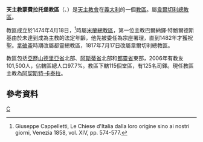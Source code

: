 {{Infobox diocese
|name =蒙費拉托堡
|jurisdiction = 教區
|latin = Dioecesis Casalensis
|local = 
|border = catholic
|image =Roman Catholic Diocese of Casale Monferrato in Italy.svg
|image_size = 
|image_alt = 
|caption = 教區範圍
|image2 =Duomocasalemonferrato2.JPG
|caption2 =聖埃瓦修斯主教座堂
|location = [[義大利|義大利]]
|rite = [[羅馬禮|羅馬禮]]
|territory = [[亞歷山德里亞省|亞歷山德里亞省]]、<br>[[阿斯蒂省|阿斯蒂省]]和[[都靈省|都靈省]]
|population =101,500
|patron = [[聖埃瓦修斯|聖埃瓦修斯]]
|province =韋爾切利
|established = 1474年
|cathedral = [[聖埃瓦修斯主教座堂|聖埃瓦修斯主教座堂]]
|co-cathedral = 
|leadership = 主教 
|website =[http://www.webdiocesi.chiesacattolica.it/cci_new/s2magazine/index1.jsp?idPagina=5288 官方網頁]
|pope = 
|patriarch= 
|metropolitan =
|ordinary = 阿契斯特·卡泰拉
|coadjutor archbishop = 
|coadjutor bishop = 
|auxiliary = 
|emeritus = }}

'''天主教蒙費拉托堡教區'''（{{lang-la|Dioecesis Casalensis}}、{{lang-it|Diocesi di Casale Monferrato}}）是[[天主教會|天主教會]]在[[義大利|義大利]]的一個[[教區|教區]]。屬[[天主教韋爾切利總教區|韋爾切利總教區]]。

教區成立於1474年4月18日，<ref>Giuseppe Cappelletti, Le Chiese d'Italia dalla loro origine sino ai nostri giorni, Venezia 1858, vol. XIV, pp. 574-577.</ref>時屬[[天主教米蘭總教區|米蘭總教區]]，第一位主教巴爾納鐸‧特鮑爾德斯基由於未達到成為主教的法定年齡，他先被委任為宗座署理，直到1482年才獲祝聖。[[拿破崙|拿破崙]]時期改屬都靈總教區，1817年7月17日改屬韋爾切利總教區。

教區包括[[亞歷山德里亞省|亞歷山德里亞省]]北部、[[阿斯蒂省|阿斯蒂省]]北部和[[都靈省|都靈省]]東部，2006年有教友101,500人，佔轄區總人口97.7%。教區下轄115個堂區，有125名司鐸。現任教區主教為[[阿契斯特·卡泰拉|阿契斯特·卡泰拉]]。
==參考資料==
{{reflist}}
[[Category:義大利天主教教區|C]]
{{意大利天主教教區}}